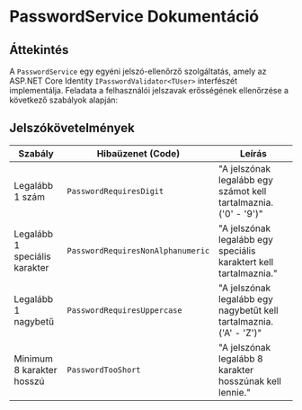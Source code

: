 # PasswordService Dokumentáció

## **Áttekintés**
A `PasswordService` egy egyéni jelszó-ellenőrző szolgáltatás, amely az ASP.NET Core Identity `IPasswordValidator<TUser>` interfészét implementálja. Feladata a felhasználói jelszavak erősségének ellenőrzése a következő szabályok alapján:

## **Jelszókövetelmények**
| **Szabály**                | **Hibaüzenet (Code)**               | **Leírás**                                  |
|----------------------------|------------------------------------|--------------------------------------------|
| Legalább 1 szám           | `PasswordRequiresDigit`           | "A jelszónak legalább egy számot kell tartalmaznia. ('0' - '9')" |
| Legalább 1 speciális karakter | `PasswordRequiresNonAlphanumeric` | "A jelszónak legalább egy speciális karaktert kell tartalmaznia." |
| Legalább 1 nagybetű        | `PasswordRequiresUppercase`       | "A jelszónak legalább egy nagybetűt kell tartalmaznia. ('A' - 'Z')" |
| Minimum 8 karakter hosszú | `PasswordTooShort`                | "A jelszónak legalább 8 karakter hosszúnak kell lennie." |